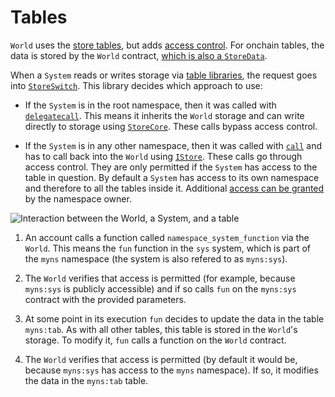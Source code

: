 # Tables

`World` uses the [store tables](/store/tables), but adds [access control](/world/namespaces-access-control).
For onchain tables, the data is stored by the `World` contract, [which is also a `StoreData`](https://github.com/latticexyz/mud/blob/main/packages/world/src/World.sol#L43).

When a `System` reads or writes storage via [table libraries](/store/table-libraries), the request goes into [`StoreSwitch`](https://github.com/latticexyz/mud/blob/main/packages/store/src/StoreSwitch.sol). This library decides which approach to use:

- If the `System` is in the root namespace, then it was called with [`delegatecall`](https://docs.soliditylang.org/en/v0.8.22/introduction-to-smart-contracts.html#delegatecall-and-libraries).
  This means it inherits the `World` storage and can write directly to storage using [`StoreCore`](https://github.com/latticexyz/mud/blob/main/packages/store/src/StoreCore.sol).
  These calls bypass access control.

- If the `System` is in any other namespace, then it was called with [`call`](https://docs.soliditylang.org/en/v0.8.22/introduction-to-smart-contracts.html#message-calls) and has to call back into the `World` using [`IStore`](https://github.com/latticexyz/mud/blob/main/packages/store/src/IStore.sol).
  These calls go through access control.
  They are only permitted if the `System` has access to the table in question.
  By default a `System` has access to its own namespace and therefore to all the tables inside it.
  Additional [access can be granted](./namespaces-access-control) by the namespace owner.

![Interaction between the `World`, a `System`, and a table](./world-table.svg)

1. An account calls a function called `namespace_system_function` via the `World`.
   This means the `fun` function in the `sys` system, which is part of the `myns` namespace (the system is also refered to as `myns:sys`).

2. The `World` verifies that access is permitted (for example, because `myns:sys` is publicly accessible) and if so calls `fun` on the `myns:sys` contract with the provided parameters.

3. At some point in its execution `fun` decides to update the data in the table `myns:tab`.
   As with all other tables, this table is stored in the `World`'s storage.
   To modify it, `fun` calls a function on the `World` contract.

4. The `World` verifies that access is permitted (by default it would be, because `myns:sys` has access to the `myns` namespace).
   If so, it modifies the data in the `myns:tab` table.
